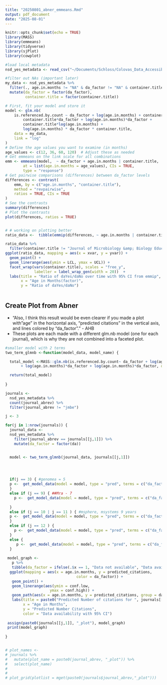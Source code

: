 ```yaml
---
title: "20250801_abner_emmeans.Rmd"
output: pdf_document
date: "2025-08-01"
---
```


```r
knitr::opts_chunk$set(echo = TRUE)
library(MASS)
library(emmeans)
library(tidyverse)
library(sjPlot)
library(cowplot)

#load local metadata
nsd_yes_metadata <- read_csv("~/Documents/Schloss/Colovas_Data_Accessibility/Data/final/nsd_yes_metadata.csv.gz")

#filter out NAs (important later)
my_data <- nsd_yes_metadata %>%
  filter(., age.in.months != "NA" & da_factor != "NA" & container.title != "NA") %>% 
  mutate(da_factor = factor(da_factor), 
         container.title = factor(container.title))
```

```r

# First, fit your model and store it
model <- glm.nb(
    is.referenced.by.count ~ da_factor + log(age.in.months) + container.title +
        container.title*da_factor + log(age.in.months)*da_factor +
        container.title*log(age.in.months) +
        log(age.in.months) * da_factor * container.title,
    data = my_data,
    link = "log"
)
# Define the age values you want to examine (in months)
age_values <- c(12, 36, 60, 120)  # Adjust these as needed
# Get emmeans on the link scale for all combinations
emm <- emmeans(model,  ~ da_factor + age.in.months | container.title,
        at = list(age.in.months = age_values), CIs = TRUE,
        type = "response")
# Get pairwise comparisons (differences) between da_factor levels
differences <- contrast(
    emm, by = c("age.in.months", "container.title"),
    method = "revpairwise",
    ratios = TRUE, CIs = TRUE
)
# See the contrasts
summary(differences)
# Plot the contrasts
plot(differences, ratios = TRUE)


# # working on plotting better
ratio_data <-  tibble(emmip(differences, ~ age.in.months | container.title, CIs = TRUE, plotit = FALSE))

ratio_data %>%  
  filter(container.title != "Journal of Microbiology &amp; Biology Education") %>%  
ggplot(ratio_data, mapping = aes(x = xvar, y = yvar)) + 
  geom_point() + 
  geom_linerange(aes(ymin = LCL, ymax = UCL)) + 
  facet_wrap(vars(container.title), scales = "free_y", 
             labeller = label_wrap_gen(width = 20))  + 
  labs(title = "Ratio of daYes/daNo over time with 95% CI from emmip", 
       x = "Age in Months(factor)", 
       y = "Ratio of daYes/daNo")
  

```

## Create Plot from Abner

-   "Also, I think this result would be even clearer if you made a plot
    with "age" in the horizontal axis, "predicted citations" in the
    vertical axis, and lines colored by "da_factor"." - AHB
-   These plots are each made with a different glm.nb model (one for
    each journal), which is why they are not combined into a faceted plot.

```r
#smaller model with 2 terms
two_term_glmnb <-function(model_data, model_name) {

  total_model <-MASS::glm.nb(is.referenced.by.count~ da_factor + log(age.in.months) + 
       + log(age.in.months)*da_factor + log(age.in.months)*da_factor, data = model_data, link = log)

  return(total_model)
 
}

journals <- 
  nsd_yes_metadata %>%  
  count(journal_abrev) %>%  
  filter(journal_abrev != "jmbe") 

j <- 3

for(j in 1:nrow(journals)) { 
  journal_data <- 
  nsd_yes_metadata %>% 
    filter(journal_abrev == journals[[j,1]]) %>%  
    mutate(da_factor = factor(da))


  model <- two_term_glmnb(journal_data, journals[[j,1]])



  
  if(j == 3) { #genomea = 5
  p <-  get_model_data(model = model, type = "pred", terms = c("da_factor", "age.in.months[84,120,144]"))
  }
  else if (j == 9) { ##Mra - 7 
    p <-  get_model_data(model = model, type = "pred", terms = c("da_factor", "age.in.months[12,60,84]"))
    
  }
  else if (j == 10 | j == 11 ) { #msphere, msystems 9 years
  p <-  get_model_data(model = model, type = "pred", terms = c("da_factor", "age.in.months[12,60,84,108]"))
  }
  else if (j == 12 ) { 
    p <-  get_model_data(model = model, type = "pred", terms = c("da_factor", "age.in.months[12,60,84,120]"))
  }
  else { 
     p <-  get_model_data(model = model, type = "pred", terms = c("da_factor", "age.in.months[12,60,84,120,180]"))
  }
  
 model_graph <-  
   p %>%  
   tibble(da_factor = ifelse(.$x == 1, "Data not available", "Data available"), predicted_citations = .$predicted, age.in.months = .$group) %>%  
  ggplot(mapping = aes(x = age.in.months, y = predicted_citations, 
                                color = da_factor)) + 
   geom_point() + 
   geom_linerange(aes(ymin = conf.low,
                    ymax = conf.high)) +
   geom_path(aes(x = age.in.months, y = predicted_citations, group = da_factor)) +
   labs(title = paste0("Predicted Number of citations for ", journals[[j,1]], "\nusing two term fixed GLM"),  
        x = "Age in Months", 
        y = "Predicted Number Citations", 
        color = "Data availability with 95% CI")
   
 assign(paste0(journals[[j,1]], "_plot"), model_graph)
 print(model_graph)
  
}


# plot_names <-  
# journals %>%  
#   mutate(plot_name = paste0(journal_abrev, "_plot")) %>% 
#   select(plot_name)
#   
# 
# plot_grid(plotlist = mget(paste0(journals$journal_abrev,"_plot")))


```

